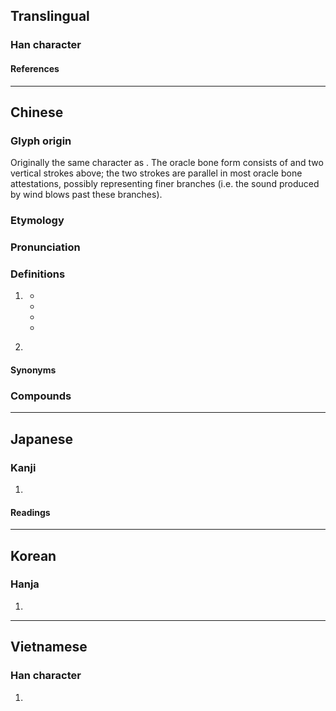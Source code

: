 {{character info}}
==Translingual==

===Han character===
{{Han char|rn=12|rad=八|as=02|sn=4|four=80207|canj=CMVS|ids=⿱八丂}}

====References====
{{Han ref|kx=0127.030|dkj=01455|dj=0283.020|hdz=10241.060|uh=516E}}

----

==Chinese==
{{zh-forms|alt=𠔃}}

===Glyph origin===
{{Han etym}}
Originally the same character as {{och-l|乎}}. The oracle bone form consists of {{zh-l|*丂|fork in a tree}} and two vertical strokes above; the two strokes are parallel in most oracle bone attestations, possibly representing finer branches (i.e. the sound produced by wind blows past these branches).

===Etymology===
{{rfe|zh}}

===Pronunciation===
{{zh-pron
|m=xī
|c=hai4
|h=pfs=
|md=
|mn=ê/hê
|mn_note=ê - vernacular; hê - literary
|w=
|mc=y
|oc=y
|cat=part
}}

===Definitions===
{{zh-hanzi}}

# {{lb|zh|literary}} {{n-g|Sentence-internal or final [[exclamatory]] particle.}}
#* {{zh-x|蘀 兮 蘀 兮，風 其 吹 女{rǔ}。|Ye withered leaves! Ye withered leaves! How the wind is blowing you away!|ref=Shijing}}
#* {{zh-x|@^子.^夏 問 曰：「『巧笑 倩 兮，美目 盼 兮，素 以為{wéi} 絢 兮。』何謂 也？」|Zi Xia asked, saying, "What is the meaning of the passage - 'The pretty dimples of her artful smile! The well-defined black and white of her eye! The plain ground for the colors?'"|ref=Analects}}
#* {{zh-x|淵 兮 似 萬物 之 宗。|How deep and unfathomable it is, as if it were the Honoured Ancestor of all things!|ref=Daodejing}}
#* {{zh-x|歸 兮 亦 難 佇 亦 難，幾日 彷徨 中路 傍？|tr=Gwi '''hye''' yeok nan jeo yeok nan, giil banghwang jungno bang?|'''Oh''', it is difficult to go home, but so it is to stay; how many days more shall I roam the roads?|CL-KR|ref=《蘭皐平生詩》 (The Poem of My Life), death poem of Kim Byeong'yeon ({{lang|ko|金炳淵}}), 1863}}
# {{lb|zh|Min Zhong|Puxian Min}} {{n-g|Possessive particle.}}

====Synonyms====
{{zh-dial|的}}

===Compounds===
{{zh-der|伯兮|巧笑倩兮|慘兮兮|歸去來兮|神經兮兮|簡兮|蘀兮|兮兮|髒兮兮|兮晡}}

----

==Japanese==

===Kanji===
{{ja-kanji|grade=|rs=八02}}

# {{rfdef|ja|sort=八02}}

====Readings====
{{ja-readings
|goon=げ
|kanon=けい
|kun=の
}}

----

==Korean==

===Hanja===
{{ko-hanja|혜}}

# {{rfdef|ko|sort=八02}}

----

==Vietnamese==

===Han character===
{{vi-readings|rs=八02|reading=hề}}

# {{rfdef|vi|sort=八02}}

{{cln|vi|Han tu}}